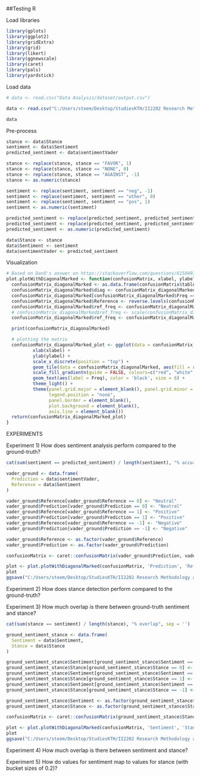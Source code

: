 ##Testing R

Load libraries
```r
library(gplots)
library(ggplot2)
library(gridExtra)
library(grid)
library(likert)
library(ggnewscale)
library(caret)
library(pals)
library(yardstick)
```

Load data
```r
# data <- read.csv("Data Analysis/dataset/output.csv")

data <- read.csv("C:/Users/steem/Desktop/StudiesKTH/II2202 Research Methodology and Scientific Writing/SentimentAndStance/Data Analysis/dataset/output.csv")

data
```

Pre-process
```r
stance <- data$Stance
sentiment <- data$Sentiment
predicted_sentiment <- data$sentimentVader

stance <- replace(stance, stance == "FAVOR", 1)
stance <- replace(stance, stance == "NONE", 0)
stance <- replace(stance, stance == "AGAINST", -1)
stance <- as.numeric(stance)

sentiment <- replace(sentiment, sentiment == "neg", -1)
sentiment <- replace(sentiment, sentiment == "other", 0)
sentiment <- replace(sentiment, sentiment == "pos", 1)
sentiment <- as.numeric(sentiment)

predicted_sentiment <- replace(predicted_sentiment, predicted_sentiment < 0, -1)
predicted_sentiment <- replace(predicted_sentiment, predicted_sentiment > 0, 1)
predicted_sentiment <- as.numeric(predicted_sentiment)

data$Stance <- stance
data$Sentiment <- sentiment
data$sentimentVader <- predicted_sentiment
```

Visualization
```r
# Based on DanO's answer on https://stackoverflow.com/questions/61504970/ggplot2-heatmap-2-different-color-schemes-confusion-matrix-matches-in-differe but with several fixes
plot.plotWithDiagonalMarked <- function(confusionMatrix, xlabel, ylabel) {
  confusionMatrix_diagonalMarked <- as.data.frame(confusionMatrix$table)
  confusionMatrix_diagonalMarked$diag <- confusionMatrix_diagonalMarked$Prediction == confusionMatrix_diagonalMarked$Reference # Get the diagonal
  confusionMatrix_diagonalMarked[confusionMatrix_diagonalMarked$Freq == 0] <- NA # If an tile is empty, mark it is NA so we can give it another color
  confusionMatrix_diagonalMarked$Reference <- reverse.levels(confusionMatrix_diagonalMarked$Reference) # diagonal starts at top left
  confusionMatrix_diagonalMarked$ref_freq <- confusionMatrix_diagonalMarked$Freq * ifelse(confusionMatrix_diagonalMarked$diag, 1, -1) # flip sign for non-diagonal values
  # confusionMatrix_diagonalMarked$ref_freq <- scale(confusionMatrix_diagonalMarked$ref_freq) # normalize values
  confusionMatrix_diagonalMarked$ref_freq <- confusionMatrix_diagonalMarked$ref_freq + max(confusionMatrix_diagonalMarked$Freq) + min(confusionMatrix_diagonalMarked$Freq)  # This for some reason fixes the colour range not being scaled properly, found by experimentation

  print(confusionMatrix_diagonalMarked)

  # plotting the matrix
  confusionMatrix_diagonalMarked_plot <- ggplot(data = confusionMatrix_diagonalMarked, aes(x = Prediction, y = Reference, fill = Freq)) +
          xlab(xlabel) +
          ylab(ylabel) +
          scale_x_discrete(position = "top") +
          geom_tile(data = confusionMatrix_diagonalMarked, aes(fill = ref_freq)) +
          scale_fill_gradientn(guide = FALSE, colours=c("red", "white", "#D6EAF8", "#2E86C1"), values=scales::rescale(c(-1, 0, 0.001, 1)), na.value="white") +
          geom_text(aes(label = Freq), color = 'black', size = 6) +
          theme_light() +
          theme(panel.grid.major = element_blank(), panel.grid.minor = element_blank(),
                legend.position = "none",
                panel.border = element_blank(),
                plot.background = element_blank(),
                axis.line = element_blank())
  return(confusionMatrix_diagonalMarked_plot)
}
```


EXPERIMENTS

Experiment 1) How does sentiment analysis perform compared to the ground-truth?
```r
cat(sum(sentiment == predicted_sentiment) / length(sentiment), "% accuracy", sep = '')

vader_ground <- data.frame(
  Prediction = data$sentimentVader,
  Reference = data$Sentiment
)

vader_ground$Reference[vader_ground$Reference == 0] <- "Neutral"
vader_ground$Prediction[vader_ground$Prediction == 0] <- "Neutral"
vader_ground$Reference[vader_ground$Reference == 1] <- "Positive"
vader_ground$Prediction[vader_ground$Prediction == 1] <- "Positive"
vader_ground$Reference[vader_ground$Reference == -1] <- "Negative"
vader_ground$Prediction[vader_ground$Prediction == -1] <- "Negative"

vader_ground$Reference <- as.factor(vader_ground$Reference)
vader_ground$Prediction <- as.factor(vader_ground$Prediction)

confusionMatrix <- caret::confusionMatrix(vader_ground$Prediction, vader_ground$Reference)

plot <- plot.plotWithDiagonalMarked(confusionMatrix, 'Prediction', 'Reference')
plot
ggsave("C:/Users/steem/Desktop/StudiesKTH/II2202 Research Methodology and Scientific Writing/SentimentAndStance/Data Analysis/images/VaderGroundTruthHeatmap.png")
```

Experiment 2) How does stance detection perform compared to the ground-truth?

Experiment 3) How much overlap is there between ground-truth sentiment and stance?
```r
cat(sum(stance == sentiment) / length(stance), "% overlap", sep = '')

ground_sentiment_stance <- data.frame(
  Sentiment = data$Sentiment,
  Stance = data$Stance
)

ground_sentiment_stance$Sentiment[ground_sentiment_stance$Sentiment == 0] <- "Neutral"
ground_sentiment_stance$Stance[ground_sentiment_stance$Stance == 0] <- "Neutral"
ground_sentiment_stance$Sentiment[ground_sentiment_stance$Sentiment == 1] <- "Positive"
ground_sentiment_stance$Stance[ground_sentiment_stance$Stance == 1] <- "Positive"
ground_sentiment_stance$Sentiment[ground_sentiment_stance$Sentiment == -1] <- "Negative"
ground_sentiment_stance$Stance[ground_sentiment_stance$Stance == -1] <- "Negative"

ground_sentiment_stance$Sentiment <- as.factor(ground_sentiment_stance$Sentiment)
ground_sentiment_stance$Stance <- as.factor(ground_sentiment_stance$Stance)

confusionMatrix <- caret::confusionMatrix(ground_sentiment_stance$Stance, ground_sentiment_stance$Sentiment)

plot <- plot.plotWithDiagonalMarked(confusionMatrix, 'Sentiment', 'Stance')
plot
ggsave("C:/Users/steem/Desktop/StudiesKTH/II2202 Research Methodology and Scientific Writing/SentimentAndStance/Data Analysis/images/GroundTruthSentimentStance.png")
```

Experiment 4) How much overlap is there between sentiment and stance?

Experiment 5) How do values for sentiment map to values for stance (with bucket sizes of 0.2)?






